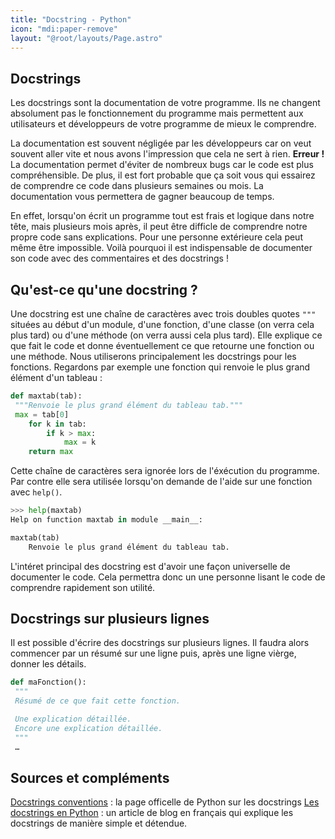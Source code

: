 ```yaml
---
title: "Docstring - Python"
icon: "mdi:paper-remove"
layout: "@root/layouts/Page.astro"
---
```


## Docstrings

Les docstrings sont la documentation de votre programme. Ils ne changent
absolument pas le fonctionnement du programme mais permettent aux utilisateurs
et développeurs de votre programme de mieux le comprendre.

La documentation est souvent négligée par les développeurs car on veut souvent
aller vite et nous avons l'impression que cela ne sert à rien. **Erreur !** La
documentation permet d'éviter de nombreux bugs car le code est plus
compréhensible. De plus, il est fort probable que ça soit vous qui essairez de
comprendre ce code dans plusieurs semaines ou mois. La documentation vous
permettera de gagner beaucoup de temps.

En effet, lorsqu'on écrit un programme tout est frais et logique dans notre
tête, mais plusieurs mois après, il peut être difficle de comprendre notre
propre code sans explications. Pour une personne extérieure cela peut même
être impossible. Voilà pourquoi il est indispensable de documenter son code
avec des commentaires et des docstrings !

## Qu'est-ce qu'une docstring ?

Une docstring est une chaîne de caractères avec trois doubles quotes `"""`
situées au début d'un module, d'une fonction, d'une classe (on verra cela plus
tard) ou d'une méthode (on verra aussi cela plus tard). Elle explique ce que
fait le code et donne éventuellement ce que retourne une fonction ou une
méthode. Nous utiliserons principalement les docstrings pour les fonctions.
Regardons par exemple une fonction qui renvoie le plus grand élément d'un
tableau :

```py
def maxtab(tab):
 """Renvoie le plus grand élément du tableau tab."""
 max = tab[0]
    for k in tab:
        if k > max:
            max = k
    return max
```

Cette chaîne de caractères sera ignorée lors de l'éxécution du programme. Par
contre elle sera utilisée lorsqu'on demande de l'aide sur une fonction avec
`help()`.

```py
>>> help(maxtab)
Help on function maxtab in module __main__:

maxtab(tab)
    Renvoie le plus grand élément du tableau tab.
```

L'intéret principal des docstring est d'avoir une façon universelle de
documenter le code. Cela permettra donc un une personne lisant le code de
comprendre rapidement son utilité.

## Docstrings sur plusieurs lignes

Il est possible d'écrire des docstrings sur plusieurs lignes. Il faudra alors
commencer par un résumé sur une ligne puis, après une ligne vièrge, donner les
détails.

```py
def maFonction():
 """
 Résumé de ce que fait cette fonction.

 Une explication détaillée.
 Encore une explication détaillée.
 """
 …
```

## Sources et compléments

[Docstrings conventions](https://www.python.org/dev/peps/pep-0257/) : la page officelle de Python sur les docstrings
[Les docstrings en Python](http://sametmax.com/les-docstrings/) : un article de blog en français qui explique les docstrings de manière simple et détendue.
